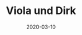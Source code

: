 ---
title: Viola und Dirk
date: 2020-03-10
image: /images/hochzeitsblog/black/black11.jpg
width: 2000
height: 2000
category: Black
couple_category: 
weight: 7105
---